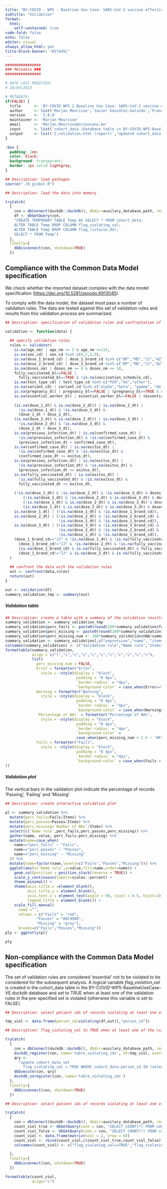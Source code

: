```yaml
---
title: "BY-COVID - WP5 - Baseline Use Case: SARS-CoV-2 vaccine effectiveness assessment"
subtitle: "Validation"
format: 
  html:
    self-contained: true
code-fold: false
echo: false
editor: visual
always_allow_html: yes
title-block-banner: "#27445C"
---
```


```r

################
### Metadata ###
################

# DATE LAST MODIFIED:
# 20/04/2023

# METADATA: 
if(FALSE) {
  title      <- 'BY-COVID WP5.2 Baseline Use Case: SARS-CoV-2 vaccine effectiveness - analytical pipeline - validation'
  author     <- list('Marjan Meurisse','Javier González-Galindo','Francisco Estupiñán-Romero','Santiago Royo-Sierra','Nina Van Goethem','Enrique Bernal-Delgado')
  version    <- '1.0.0'
  maintainer <- 'Marjan Meurisse'
  email      <- 'Marjan.Meurisse@sciensano.be'
  input      <- list('cohort_data (database table in BY-COVID-WP5-BaselineUseCase-VE.duckdb)')
  output     <- list('2_validation.html (report)','Updated cohort_data table including the flag_violation_val')
}

```

```css

.box {
  padding: 1em;
  color: black;
  background: transparant;
  border: 1px solid lightgrey;
}

```

```r

## Description: load packages
source("./0_global.R")

```

```r

## Description: load the data into memory

tryCatch(
  {
    con = dbConnect(duckdb::duckdb(), dbdir=auxilary_database_path, read_only=FALSE)
    df <- dbGetQuery(con,
    "CREATE TEMPORARY TABLE Temp AS SELECT * FROM cohort_data;
    ALTER TABLE Temp DROP COLUMN flag_violating_val;
    ALTER TABLE Temp DROP COLUMN flag_listwise_del;
    SELECT * FROM Temp")
  },
  finally={
    dbDisconnect(con, shutdown=TRUE)
  })

```

## Compliance with the Common Data Model specification {.tabset}

We check whether the imported dataset complies with the data model specification (<https://doi.org/10.5281/zenodo.6913045>).

To comply with the data model, the dataset must pass a number of validation rules. The data are tested against this set of validation rules and results from this validation process are summarized.

::: panel-tabset
```r

## Description: specification of validation rules and confrontation of the data with these validation rules

validation <- function(data) {
  
  ## specify validation rules
  rules <- validator(
    is.na(age_nm) | age_nm >= 5 & age_nm <=115,
    is.na(sex_cd) | sex_cd %in% c(0,1,2,9),
    is.na(dose_1_brand_cd) | dose_1_brand_cd %in% c("BP","MD","JJ","AZ","NV"),
    is.na(dose_2_brand_cd) | dose_2_brand_cd %in% c("BP","MD","JJ","AZ","NV"),
    is.na(doses_nm) | doses_nm >= 0 & doses_nm <= 10,
    fully_vaccinated_bl==FALSE |
      fully_vaccinated_bl==TRUE & !is.na(vaccination_schedule_cd),
    is.na(test_type_cd) | test_type_cd %in% c("PCR","AG","other"),
    is.na(variant_cd) | variant_cd %in% c("alpha","beta", "gamma", "delta", "omicron","epsilon", "zeta", "eta", "theta", "iota", "kappa", "lambda", "mu"),
    is.na(pregnancy_bl) | pregnancy_bl==FALSE | (pregnancy_bl==TRUE & sex_cd==2 & age_nm>=12 & age_nm<=55),
    is.na(essential_worker_bl) | essential_worker_bl==FALSE | (essential_worker_bl==TRUE & age_nm>=16 & age_nm<=70),
    
    (is.na(dose_1_dt) & is.na(dose_2_dt)) | is.na(dose_2_dt) |
      !is.na(dose_1_dt) & !is.na(dose_2_dt) & 
      (dose_1_dt < dose_2_dt),
    (is.na(dose_2_dt) & is.na(dose_3_dt)) | is.na(dose_3_dt) |
      !is.na(dose_2_dt) & !is.na(dose_3_dt) & 
      (dose_2_dt < dose_3_dt),
    is.na(previous_infection_dt) | is.na(confirmed_case_dt) |
      !is.na(previous_infection_dt) & !is.na(confirmed_case_dt) & 
      (previous_infection_dt < confirmed_case_dt),
    is.na(confirmed_case_dt) | is.na(exitus_dt) |
      !is.na(confirmed_case_dt) & !is.na(exitus_dt) & 
      (confirmed_case_dt <= exitus_dt),
    is.na(previous_infection_dt) | is.na(exitus_dt) |
      !is.na(previous_infection_dt) & !is.na(exitus_dt) & 
      (previous_infection_dt <= exitus_dt),
    is.na(fully_vaccinated_dt) | is.na(exitus_dt) |
      !is.na(fully_vaccinated_dt) & !is.na(exitus_dt) & 
      fully_vaccinated_dt <= exitus_dt,
    
    (!is.na(dose_1_dt) & !is.na(dose_2_dt) & !is.na(dose_3_dt) & doses_nm>=3) | 
        (!is.na(dose_1_dt) & !is.na(dose_2_dt) & is.na(dose_3_dt) & doses_nm==2) |
        (!is.na(dose_1_dt) & is.na(dose_2_dt) & is.na(dose_3_dt) & doses_nm==1) | 
        (is.na(dose_1_dt) & is.na(dose_2_dt) & is.na(dose_3_dt) & doses_nm==0),
    is.na(dose_1_dt) | (!is.na(dose_1_dt) & !is.na(dose_1_brand_cd)),
    is.na(dose_2_dt) | (!is.na(dose_2_dt) & !is.na(dose_2_brand_cd) &
                        !is.na(dose_1_dt) & !is.na(dose_1_brand_cd)),
    is.na(dose_3_dt) | (!is.na(dose_3_dt) & !is.na(dose_3_brand_cd) &
                        !is.na(dose_2_dt) & !is.na(dose_2_brand_cd) &
                        !is.na(dose_1_dt) & !is.na(dose_1_brand_cd)),
    (dose_1_brand_cd=="JJ" & !is.na(dose_1_dt) & !is.na(fully_vaccinated_dt) & fully_vaccinated_bl==TRUE) | 
      (dose_1_brand_cd!="JJ" & !is.na(dose_2_dt) & !is.na(fully_vaccinated_dt) & fully_vaccinated_bl==TRUE) | 
      (is.na(dose_1_brand_cd) & is.na(fully_vaccinated_dt) & fully_vaccinated_bl==FALSE) |
      (dose_1_brand_cd!="JJ" & is.na(dose_2_dt) & is.na(fully_vaccinated_dt) & fully_vaccinated_bl==FALSE)
  )
  
  ## confront the data with the validation rules
  out <- confront(data,rules)
  return(out)
}

out <- validation(df)
summary_validation_tmp <- summary(out)

```

##### Validation table

```r

## Description: create a table with a summary of the validation results
summary_validation <- summary_validation_tmp
summary_validation$perc_fails <- paste0(round(100*summary_validation$fails/summary_validation$items,2),'%')
summary_validation$perc_missing <- paste0(round(100*summary_validation$nNA/summary_validation$items,2),'%')
summary_validation$perc_missing_num <- 100*summary_validation$nNA/summary_validation$items
summary_validation <- summary_validation[,c("expression","name", "items","passes","fails","perc_fails","nNA","perc_missing", "error","warning","perc_missing_num")]
colnames(summary_validation) <- c("Validation rule","Name rule","Items","Passes","Fails","Percentage of fails","Number of NAs","Percentage of NAs","Error","Warning","perc_missing_num")
formattable(summary_validation,
            align = c("l","c","c","c","c","c","c","c","c","c","c"),
            list(
              perc_missing_num = FALSE,
              Error = formatter("Error",
                style = ~style(display = "block", 
                                padding = "0 4px", 
                                `border-radius` = "4px", 
                                `background-color` = case_when(Error==TRUE ~"#F4A460"))),
              Warning = formatter("Warning",
                style = ~style(display = "block", 
                                padding = "0 4px", 
                                `border-radius` = "4px", 
                                `background-color` = case_when(Warning==TRUE ~"#F4A460"))),
              `Percentage of NAs` = formatter("Percentage of NAs",
                style = ~style(display = "block", 
                                padding = "0 4px", 
                                `border-radius` = "4px", 
                                `background-color` = 
                                case_when(perc_missing_num > 2.5 ~ "#F4A460"))),
              Fails = formatter("Fails",
                style = ~style(display = "block", 
                                padding = "0 4px", 
                                `border-radius` = "4px", 
                                `background-color` = case_when(Fails > 0 ~ "#F4A460")))
))

```

##### Validation plot

The vertical bars in the validation plot indicate the percentage of records 'Passing', 'Failing' and 'Missing'

```r

## Description: create interactive validation plot

pl <- summary_validation %>%
  mutate(perc_fails=Fails/Items) %>%
  mutate(perc_passes=Passes/Items) %>%
  mutate(perc_missing=`Number of NAs`/Items) %>%
  select(c(`Name rule`,perc_fails,perc_passes,perc_missing)) %>%
  gather(name, value, perc_fails:perc_missing) %>%
  mutate(name=case_when(
    name=="perc_fails" ~ "Fails",
    name=="perc_passes" ~ "Passes",
    name=="perc_missing" ~ "Missing"
  )) %>%
  mutate(name=factor(name,levels=c("Fails","Passes","Missing"))) %>%
  ggplot(aes(x=`Name rule`,y=value,fill=name,order=name)) +
    geom_col(position = position_stack(reverse = TRUE)) +
    scale_y_continuous(labels=scales::percent) +
    theme_minimal() +
    theme(axis.title.x =element_blank(),
          axis.title.y = element_blank(),
          axis.text.x = element_text(angle = 90, vjust = 0.5, hjust=1),
          legend.title = element_blank()) +
    scale_fill_manual(
      name ="",
      values = c("Fails" = "red",
              "Passes" = "#4C9900",
              "Missing" = "grey"),
      breaks=c("Fails","Passes","Missing")) 
ply <- ggplotly(pl)

```

```r

ply

```
:::

## Non-compliance with the Common Data Model specification

The set of validation rules are considered 'essential' not to be violated to be considered for the subsequent analysis. A logical variable *flag_violation_val* is created in the cohort_data table in the BY-COVID-WP5-BaselineUseCase-VE.duckdb database and set to TRUE when at least one of the validation rules in the pre-specified set is violated (otherwise this variable is set to FALSE).

```r

## Description: select patient ids of records violating at least one of the 'essential' validation rules

tmp_viol <- data.frame(person_id=violating(df,out)[,"person_id"])

```

```r

## Description: flag_violating_val to TRUE when at least one of the rules is violated

tryCatch(
  {
    con = dbConnect(duckdb::duckdb(), dbdir=auxilary_database_path, read_only=FALSE)
    duckdb_register(con, name='table_violating_ids', df=tmp_viol, overwrite = TRUE, experimental = FALSE)
    qry <- 
      "update cohort_data set
        flag_violating_val = TRUE WHERE cohort_data.person_id IN (select person_id from table_violating_ids);"
    dbExecute(con, qry)
    duckdb_unregister(con, name='table_violating_ids')
  },
  finally={
    dbDisconnect(con, shutdown=TRUE)
  })

```

```r

## Description: select patient ids of records violating at least one of the validation rules

tryCatch(
  {
    con = dbConnect(duckdb::duckdb(), dbdir=auxilary_database_path, read_only=FALSE)
    count_viol_true <- dbGetQuery(conn = con, "SELECT COUNT(*) FROM cohort_data WHERE flag_violating_val==TRUE")
    count_viol_false <- dbGetQuery(conn = con, "SELECT COUNT(*) FROM cohort_data WHERE flag_violating_val==FALSE")
    count_viol <- data.frame(matrix(ncol = 2, nrow = 0))
    count_viol <- rbind(count_viol,c(count_viol_true,count_viol_false))
    colnames(count_viol) <- c("flag_violating_val==TRUE","flag_violating_val==FALSE")

  },
  finally={
    dbDisconnect(con, shutdown=TRUE)
  })

formattable(count_viol,
            align="c")

```
